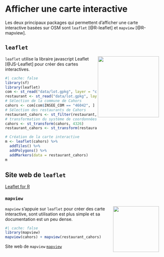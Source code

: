 # Afficher une carte interactive

Les deux principaux packages qui permettent d'afficher une carte interactive basées sur OSM sont `leaflet` [@R-leaflet] et `mapview` [@R-mapview].

## `leaflet`
<img src="img/logo_leaflet.png" align="right" width="200"/>
`leaflet` utilise la libraire javascript Leaflet [@JS-Leaflet] pour créer des cartes interactives.


```r
#| cache: false
library(sf)
library(leaflet)
com <- st_read("data/lot.gpkg", layer = "communes", quiet = TRUE)
restaurant <- st_read("data/lot.gpkg", layer = "restaurants", quiet = TRUE)
# Sélection de la commune de Cahors
cahors <- com[com$INSEE_COM == "46042", ]
# Sélection des restaurants de Cahors
restaurant_cahors <- st_filter(restaurant, cahors)
# transformation du système de coordonnées en WGS84
cahors <- st_transform(cahors, 4326)
restaurant_cahors <- st_transform(restaurant_cahors, 4326)

# Création de la carte interactive
m <- leaflet(cahors) %>%
  addTiles() %>%
  addPolygons() %>%
  addMarkers(data = restaurant_cahors)
m
```

:::{.callout-note}
## Site web de `leaflet`
[Leaflet for R](https://rstudio.github.io/leaflet/)
:::


### `mapview`
<img src="img/logo_mapview.gif" align="right" width="150"/>
`mapview` s'appuie sur `leaflet` pour créer des carte interactive, sont utilisation est plus simple et sa documentation est un peu dense.

```r
#| cache: false
library(mapview)
mapview(cahors) + mapview(restaurant_cahors)
```


:::{.callout-note}

Site web de `mapview`
[`mapview`](https://r-spatial.github.io/mapview/)
:::
